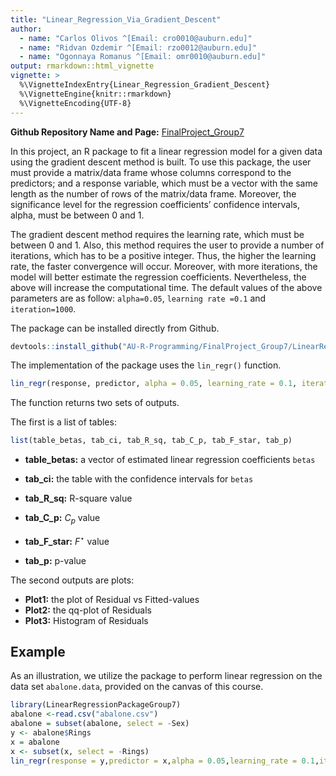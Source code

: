 ```yaml
---
title: "Linear_Regression_Via_Gradient_Descent"
author:
  - name: "Carlos Olivos ^[Email: cro0010@auburn.edu]"
  - name: "Ridvan Ozdemir ^[Email: rzo0012@auburn.edu]"
  - name: "Ogonnaya Romanus ^[Email: omr0010@auburn.edu]"
output: rmarkdown::html_vignette
vignette: >
  %\VignetteIndexEntry{Linear_Regression_Gradient_Descent}
  %\VignetteEngine{knitr::rmarkdown}
  %\VignetteEncoding{UTF-8}
---
```

**Github Repository Name and Page:**  [FinalProject_Group7](https://github.com/AU-R-Programming/FinalProject_Group7)

In this project, an R package to fit a linear regression model for a given data using the gradient descent method is built. To use this package, the user must provide a matrix/data frame whose columns correspond to the predictors; and a response variable, which must be a vector with the same length as the number of rows of the matrix/data frame. Moreover, the significance level for the regression coefficients' confidence intervals, alpha, must be between 0 and 1.

The gradient descent method requires the learning rate, which must be between 0 and 1. Also, this method requires the user to provide a number of iterations, which has to be a positive integer. Thus, the higher the learning rate, the faster convergence will occur. Moreover, with more iterations, the model will better estimate the regression coefficients. Nevertheless, the above will increase the computational time. The default values of the above parameters are as follow:  `alpha=0.05`, `learning rate =0.1` and `iteration=1000`.

The package can be installed directly from Github.

```r
devtools::install_github("AU-R-Programming/FinalProject_Group7/LinearRegressionPackageGroup7")
```

The implementation of the package uses the `lin_regr()` function.

```r
lin_regr(response, predictor, alpha = 0.05, learning_rate = 0.1, iterations = 1000)
```

The function returns two sets of outputs.

 The first is a list of tables: 
```r
list(table_betas, tab_ci, tab_R_sq, tab_C_p, tab_F_star, tab_p)
```

* **table_betas:** a vector of estimated linear regression coefficients `betas`

* **tab_ci:** the table with the confidence intervals for `betas`

* **tab_R_sq:** R-square value

* **tab_C_p:** $C_p$ value

* **tab_F_star:** $F^{\star}$ value

* **tab_p:** p-value

The second outputs are plots:

* **Plot1:** the plot of Residual vs Fitted-values
* **Plot2:** the qq-plot of Residuals
* **Plot3:** Histogram of Residuals

## Example
As an illustration, we utilize the package to perform linear regression on the data set `abalone.data`, provided on the canvas of this course.

```r
library(LinearRegressionPackageGroup7)
abalone <-read.csv("abalone.csv")
abalone = subset(abalone, select = -Sex)
y <- abalone$Rings
x = abalone
x <- subset(x, select = -Rings)
lin_regr(response = y,predictor = x,alpha = 0.05,learning_rate = 0.1,iterations = 10000)
```
